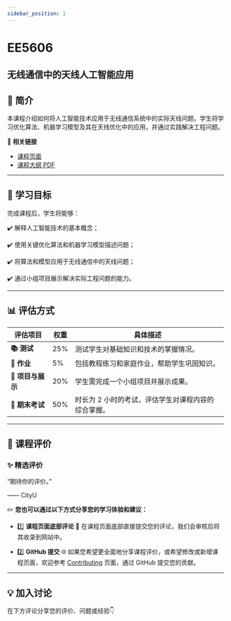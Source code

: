 ```yaml
---
sidebar_position: 1
---
```


# EE5606
## 无线通信中的天线人工智能应用

## **📘 简介**
本课程介绍如何将人工智能技术应用于无线通信系统中的实际天线问题。学生将学习优化算法、机器学习模型及其在天线优化中的应用，并通过实践解决工程问题。

🔗 **相关链接**
- [课程页面](https://www.cityu.edu.hk/catalogue/pg/202425/course/EE5606.htm)
- [课程大纲 PDF](https://www.cityu.edu.hk/catalogue/pg/202425/course/EE5606.pdf)

---

## **🎯 学习目标**

完成课程后，学生将能够：

✔️ 解释人工智能技术的基本概念；

✔️ 使用关键优化算法和机器学习模型描述问题；

✔️ 将算法和模型应用于无线通信中的天线问题；

✔️ 通过小组项目展示解决实际工程问题的能力。

---

## **📊 评估方式**

| **评估项目**          | **权重** | **具体描述**                                                                                       |
|----------------------|---------|---------------------------------------------------------------------------------------------------|
| **📚 测试**            | 25%     | 测试学生对基础知识和技术的掌握情况。                                                               |
| **📝 作业**           | 5%      | 包括教程练习和家庭作业，帮助学生巩固知识。                                                         |
| **📝 项目与展示**      | 20%     | 学生需完成一个小组项目并展示成果。                                                                 |
| **📖 期末考试**       | 50%     | 时长为 2 小时的考试，评估学生对课程内容的综合掌握。                                                |

---

## **💬 课程评价**

### ✨ **精选评价**
<div className={commentStyles.commentBox}>
    <p className={commentStyles.commentText}>
        “期待你的评价。”
    </p>
    <p className={commentStyles.commentAuthor}>—— CityU</p>
</div>

✏️ **您也可以通过以下方式分享您的学习体验和建议：**

- 1️⃣ **课程页面底部评论**
💬 在课程页面底部直接提交您的评论，我们会审核后将其收录到网站中。

- 2️⃣ **GitHub 提交**
🌐 如果您希望更全面地分享课程评价，或希望修改或新增课程页面，欢迎参考 [Contributing](/contributing) 页面，通过 GitHub 提交您的贡献。

---

## **💡 加入讨论**

在下方评论分享您的评价、问题或经验👇
<Utterances />
